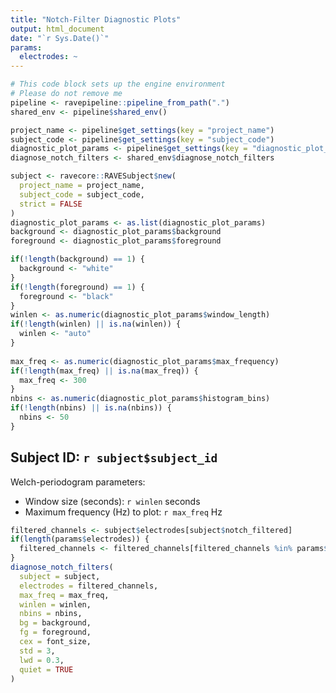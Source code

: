 ```yaml
---
title: "Notch-Filter Diagnostic Plots"
output: html_document
date: "`r Sys.Date()`"
params:
  electrodes: ~
---
```


```r
# This code block sets up the engine environment
# Please do not remove me
pipeline <- ravepipeline::pipeline_from_path(".")
shared_env <- pipeline$shared_env()

project_name <- pipeline$get_settings(key = "project_name")
subject_code <- pipeline$get_settings(key = "subject_code")
diagnostic_plot_params <- pipeline$get_settings(key = "diagnostic_plot_params")
diagnose_notch_filters <- shared_env$diagnose_notch_filters

subject <- ravecore::RAVESubject$new(
  project_name = project_name, 
  subject_code = subject_code, 
  strict = FALSE
)
diagnostic_plot_params <- as.list(diagnostic_plot_params)
background <- diagnostic_plot_params$background
foreground <- diagnostic_plot_params$foreground

if(!length(background) == 1) {
  background <- "white"
}
if(!length(foreground) == 1) {
  foreground <- "black"
}
winlen <- as.numeric(diagnostic_plot_params$window_length)
if(!length(winlen) || is.na(winlen)) {
  winlen <- "auto"
}
  
max_freq <- as.numeric(diagnostic_plot_params$max_frequency)
if(!length(max_freq) || is.na(max_freq)) {
  max_freq <- 300
}
nbins <- as.numeric(diagnostic_plot_params$histogram_bins)
if(!length(nbins) || is.na(nbins)) {
  nbins <- 50
}

```

## Subject ID: `r subject$subject_id`



Welch-periodogram parameters:

* Window size (seconds): `r winlen` seconds
* Maximum frequency (Hz) to plot: `r max_freq` Hz

```r
filtered_channels <- subject$electrodes[subject$notch_filtered]
if(length(params$electrodes)) {
  filtered_channels <- filtered_channels[filtered_channels %in% params$electrodes]
}
diagnose_notch_filters(
  subject = subject,
  electrodes = filtered_channels,
  max_freq = max_freq,
  winlen = winlen,
  nbins = nbins,
  bg = background,
  fg = foreground,
  cex = font_size,
  std = 3,
  lwd = 0.3,
  quiet = TRUE
)
```
